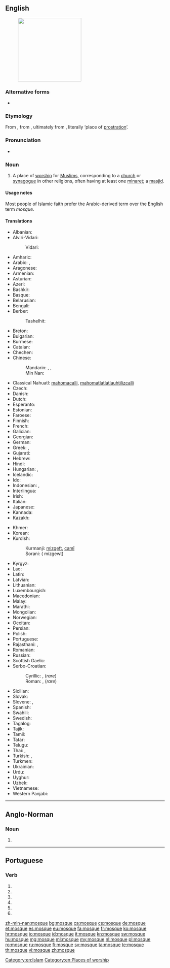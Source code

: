 ==English==
{{wikipedia}}
[[Image:20110103 Jame-e Kabir and Roknedin Mauseleum Yazd Iran.jpg|thumb|200px|right|]]

===Alternative forms===
* {{l|en|mosk}}

===Etymology===
From {{etyl|fr}} {{term|mosquée|lang=fr}}, from {{etyl|it}} {{term|moschea|lang=it}}, ultimately from {{etyl|ar}} {{term|مسجد|sc=Arab|lang=ar|tr=masjid}}, literally ‘place of [[prostration]]’.

===Pronunciation===
* {{audio|en-us-mosque.ogg|Audio (US)}}

===Noun===
{{en-noun}}

# {{Islam}} A place of [[worship]] for [[Muslim]]s, corresponding to a [[church]] or [[synagogue]] in other religions, often having at least one [[minaret]]; a [[masjid]].

====Usage notes====
Most people of Islamic faith prefer the Arabic-derived term {{term|masjid}} over the English term ''mosque''.

====Translations====
{{trans-top|a place of worship for Muslims}}
* Albanian: {{t-|sq|xhami|f|xs=Albanian}}
* Alviri-Vidari:
*: Vidari: {{tø|avd|مجید|tr=majjid}}
* Amharic: {{t-|am|መስጊድ|tr=mäsgid|sc=Ethi}}
* Arabic: {{t-|ar|مسجد|m|tr=masjid}}, {{t-|ar|جامع|m|tr=jāmiʿ}}
* Aragonese: {{t-|an|mezquita|f|xs=Aragonese}}
* Armenian: {{t-|hy|մզկիթ|tr=mzkit’}}
* Asturian: {{t-|ast|mezquita|f|xs=Asturian}}
* Azeri: {{t+|az|məscid|xs=Azeri}}
* Bashkir: {{tø|ba|мәсет|tr=məset|sc=Cyrl}}
* Basque: {{t-|eu|meskita|xs=Basque}}
* Belarusian: {{t-|be|мячэць|f|tr=mjačécʹ|xs=Belarusian}}
* Bengali: {{t-|bn|মসজিদ|tr=môshjid|sc=Beng}}
* Berber:
*: Tashelhit: {{tø|shi|timzgid|f}}
* Breton: {{t-|br|moskeenn|f|xs=Breton}}
* Bulgarian: {{t+|bg|джамия|f|tr=džamíja}}
* Burmese: {{t+|my|ဗလီ|tr=bali|sc=Mymr}}
* Catalan: {{t+|ca|mesquita|f}}
* Chechen: {{tø|ce|маьждиг|tr=mäƶdig}}
* Chinese:
*: Mandarin: {{t-|cmn|清真寺|tr=qīngzhēnsì|sc=Hani}}, {{t|cmn|禮拜寺|sc=Hani}}, {{t|cmn|礼拜寺|tr=lǐbàisì|sc=Hani}}
*: Min Nan: {{t-|nan|清真寺|tr=chheng-chin-sī|sc=Hans}}
* Classical Nahuatl: [[mahomacalli]], [[mahomatlatlatlauhtilizcalli]]
* Czech: {{t+|cs|mešita|f}}
* Danish: {{t-|da|moské|c}}
* Dutch: {{t+|nl|moskee|f}}
* Esperanto: {{t-|eo|moskeo|xs=Esperanto}}
* Estonian: {{t+|et|mošee}}
* Faroese: {{t-|fo|moska|f|xs=Faroese}}
* Finnish: {{t+|fi|moskeija}}
* French: {{t+|fr|mosquée|f}}
* Galician: {{t-|gl|mesquita|f|xs=Galician}}
* Georgian: {{t-|ka|მეჩეთი|tr=meč’et’i|sc=Geor|xs=Georgian}}
* German: {{t+|de|Moschee|f}}
* Greek: {{t+|el|τέμενος|n|tr=témenos}}, {{t+|el|τζαμί|n|tr=tzamí}}
* Gujarati: {{t-|gu|મસ્જિદ|tr=masjid|sc=Gujr}}
* Hebrew: {{t-|he|מסגד|m|alt=מִסְגָּד|tr=misgad}}
* Hindi: {{t-|hi|मस्जिद|tr=masjid|xs=Hindi}}
* Hungarian: {{t+|hu|dzsámi}}, {{t+|hu|mecset}}
* Icelandic: {{t+|is|moska|f}}
* Ido: {{t+|io|moskeo|xs=Ido}}
* Indonesian: {{t+|id|mesjid|xs=Indonesian}}, {{t+|id|masjid|xs=Indonesian}}
* Interlingua: {{t-|ia|moschea}}
* Irish: {{t-|ga|mosc|xs=Irish}}
* Italian: {{t+|it|moschea}}
* Japanese: {{t-|ja|モスク|tr=mosuku}}
* Kannada: {{t+|kn|ಮಸೀದಿ|tr=masīdi|sc=Knda}}
* Kazakh: {{t|kk|мешіт|tr=mešit|sc=Cyrl}}
{{trans-mid}}
* Khmer: {{t-|km|វិហារអ៊ីស្លាម|tr=vi’hie iislaam|sc=Khmr}}
* Korean: {{t+|ko|모스크|tr=moseukeu|sc=Hang}}
* Kurdish:
*: Kurmanji: [[mizgeft]], [[camî]]
*: Sorani: {{ku-Arab|[[مزگه‌وت]]}}( mizgewt)
* Kyrgyz: {{t-|ky|мечит|tr=meçit|sc=Cyrl}}
* Lao: {{t-|lo|ສຸເຫຣົ່າ|tr=sú lāu|sc=Laoo}}
* Latin: {{t-|la|meschita}}
* Latvian: {{t-|lv|mošeja|f|xs=Latvian}}
* Lithuanian: {{t-|lt|mečètė|f|xs=Lithuanian}}
* Luxembourgish: {{t-|lb|Moschee|f}}
* Macedonian: {{t-|mk|џамија|f|tr=džámija}}
* Malay: {{t+|ms|masjid}}
* Marathi: {{t-|mr|मशीद|tr=maśīd|sc=Deva|xs=Marathi}}
* Mongolian: {{t-|mn|мечет|tr=mečét|sc=Cyrl}}
* Norwegian: {{t+|no|moské|m}}
* Occitan: {{t+|oc|mosqueta|f|xs=Occitan}}
* Persian: {{t+|fa|مسجد|m|tr=masjed|xs=Persian}}
* Polish: {{t+|pl|meczet|m}}
* Portuguese: {{t+|pt|mesquita}}
* Rajasthani: {{tø|raj|मसीद|tr=masīd|sc=Deva}}, {{tø|raj|मसीत|tr=masīt|sc=Deva}}
* Romanian: {{t+|ro|moschee|f}}
* Russian: {{t+|ru|мечеть|f|tr=mečétʹ}}
* Scottish Gaelic: {{t-|gd|mosg|xs=Scottish Gaelic}}
* Serbo-Croatian:
*: Cyrillic: {{t-|sh|џамија|f|alt=џа́мија|sc=Cyrl|xs=Serbo-Croatian}}, {{t-|sh|мошеја|f|alt=моше́ја|sc=Cyrl|xs=Serbo-Croatian}} (''rare'')
*: Roman: {{t-|sh|džamija|f|alt=džámija|xs=Serbo-Croatian}}, {{t-|sh|mošeja|f|alt=mošéja|xs=Serbo-Croatian}} (''rare'')
* Sicilian: {{t+|scn|muschea|f|xs=Sicilian}}
* Slovak: {{t-|sk|mešita|f}}
* Slovene: {{t+|sl|mošeja|f|alt=mošéja}}, {{t+|sl|džamija|f|alt=džámija}}
* Spanish: {{t+|es|mezquita}}
* Swahili: {{t+|sw|msikiti|xs=Swahili}}
* Swedish: {{t+|sv|moské|c}}
* Tagalog: {{t-|tl|mosk}}
* Tajik: {{t-|tg|масҷид|tr=masjid|sc=Cyrl|xs=Tajik}}
* Tamil: {{t+|ta|மசூதி|tr=macūti|sc=Taml}}
* Tatar: {{t+|tt|мәчет|tr=mäçet|sc=Cyrl}}
* Telugu: {{t-|te|మస్జిద్|tr=masjid|sc=Telu}}
* Thai: {{t-|th|มัสยิด|tr=mát-yít}}, {{t-|th|สุเหร่า|tr=sòo-rào}}
* Turkish: {{t+|tr|cami}}, {{t+|tr|mescit}}
* Turkmen: {{t-|tk|metjit}}
* Ukrainian: {{t+|uk|мечеть|tr=mečétʹ|xs=Ukrainian}}
* Urdu: {{t-|ur|مسجد|m|tr=masjid|xs=Urdu}}
* Uyghur: {{t-|ug|جامى|sc=ug-Arab|xs=Uyghur}}
* Uzbek: {{t-|uz|masjid}}
* Vietnamese: {{t-|vi|nhà thờ Hồi giáo}}
* Western Panjabi: {{t+|pnb|مسیت}}
{{trans-bottom}}

[[Category:en:Islam]]
[[Category:en:Places of worship]]

----

==Anglo-Norman==

===Noun===
{{head|xno|noun|g=g}}

# {{l|en|mosque}}

----

==Portuguese==

===Verb===
{{pt-verb form}}

# {{pt-verb form of|moscar|ar|subjunctive|present|singular|first}}
# {{pt-verb form of|moscar|ar|subjunctive|present|singular|third}}
# {{pt-verb form of|moscar|ar|imperative|affirmative|singular|first|}}
# {{pt-verb form of|moscar|ar|imperative|affirmative|singular|third|}}
# {{pt-verb form of|moscar|ar|imperative|negative|singular|first|}}
# {{pt-verb form of|moscar|ar|imperative|negative|singular|third|}}

[[zh-min-nan:mosque]]
[[bg:mosque]]
[[ca:mosque]]
[[cs:mosque]]
[[de:mosque]]
[[et:mosque]]
[[es:mosque]]
[[eu:mosque]]
[[fa:mosque]]
[[fr:mosque]]
[[ko:mosque]]
[[hr:mosque]]
[[io:mosque]]
[[id:mosque]]
[[it:mosque]]
[[kn:mosque]]
[[sw:mosque]]
[[hu:mosque]]
[[mg:mosque]]
[[ml:mosque]]
[[my:mosque]]
[[nl:mosque]]
[[pl:mosque]]
[[ro:mosque]]
[[ru:mosque]]
[[fi:mosque]]
[[sv:mosque]]
[[ta:mosque]]
[[te:mosque]]
[[th:mosque]]
[[vi:mosque]]
[[zh:mosque]]